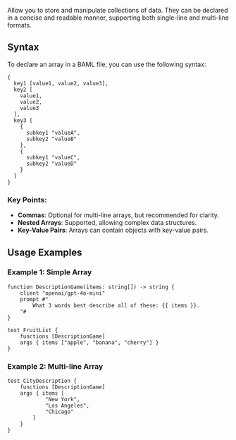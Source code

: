 Allow you to store and manipulate collections of data. They can be declared in a concise and readable manner, supporting both single-line and multi-line formats.

## Syntax

To declare an array in a BAML file, you can use the following syntax:

```baml
{
  key1 [value1, value2, value3],
  key2 [
    value1,
    value2,
    value3
  ],
  key3 [
    {
      subkey1 "valueA",
      subkey2 "valueB"
    },
    {
      subkey1 "valueC",
      subkey2 "valueD"
    }
  ]
}
```

### Key Points:
- **Commas**: Optional for multi-line arrays, but recommended for clarity.
- **Nested Arrays**: Supported, allowing complex data structures.
- **Key-Value Pairs**: Arrays can contain objects with key-value pairs.

## Usage Examples

### Example 1: Simple Array

```baml
function DescriptionGame(items: string[]) -> string {
    client "openai/gpt-4o-mini"
    prompt #"
        What 3 words best describe all of these: {{ items }}.
    "#
}

test FruitList {
    functions [DescriptionGame]
    args { items ["apple", "banana", "cherry"] }
}
```

### Example 2: Multi-line Array

```baml
test CityDescription {
    functions [DescriptionGame]
    args { items [
            "New York",
            "Los Angeles",
            "Chicago"
        ]
    }
}
```
